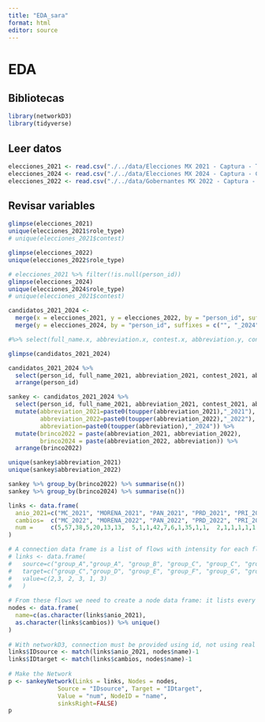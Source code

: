 ```yaml
---
title: "EDA_sara"
format: html
editor: source
---
```


# EDA

## Bibliotecas

```r
library(networkD3)
library(tidyverse)
```

## Leer datos

```r
elecciones_2021 <- read.csv("./../data/Elecciones MX 2021 - Captura - TODOS.csv") %>% filter(!is.null(person_id))
elecciones_2024 <- read.csv("./../data/Elecciones MX 2024 - Captura - Captura.csv") %>% filter(!is.null(person_id))
elecciones_2022 <- read.csv("./../data/Gobernantes MX 2022 - Captura - TODOS.csv") %>% filter(!is.null(person_id)) %>% filter(person_id!="NA")
```

## Revisar variables

```r
glimpse(elecciones_2021)
unique(elecciones_2021$role_type)
# unique(elecciones_2021$contest)
```

```r
glimpse(elecciones_2022)
unique(elecciones_2022$role_type)
```


```r
# elecciones_2021 %>% filter(!is.null(person_id))
glimpse(elecciones_2024)
unique(elecciones_2024$role_type)
# unique(elecciones_2021$contest)
```


```r
candidatos_2021_2024 <- 
  merge(x = elecciones_2021, y = elecciones_2022, by = "person_id", suffixes = c("_2021", "_2022")) %>% 
  merge(y = elecciones_2024, by = "person_id", suffixes = c("", "_2024"))

#%>% select(full_name.x, abbreviation.x, contest.x, abbreviation.y, contest.y)
```


```r
glimpse(candidatos_2021_2024)

candidatos_2021_2024 %>% 
  select(person_id, full_name_2021, abbreviation_2021, contest_2021, abbreviation_2022, contest_2022, abbreviation, contest) %>% 
  arrange(person_id)
```

```r
sankey <- candidatos_2021_2024 %>% 
  select(person_id, full_name_2021, abbreviation_2021, contest_2021, abbreviation_2022, contest_2022, abbreviation, contest) %>% 
  mutate(abbreviation_2021=paste0(toupper(abbreviation_2021),"_2021"),
         abbreviation_2022=paste0(toupper(abbreviation_2022),"_2022"),
         abbreviation=paste0(toupper(abbreviation),"_2024")) %>% 
  mutate(brinco2022 = paste(abbreviation_2021, abbreviation_2022),
         brinco2024 = paste(abbreviation_2022, abbreviation)) %>% 
  arrange(brinco2022)

unique(sankey$abbreviation_2021)
unique(sankey$abbreviation_2022)

sankey %>% group_by(brinco2022) %>% summarise(n())
sankey %>% group_by(brinco2024) %>% summarise(n())
```


```r
links <- data.frame(
  anio_2021=c("MC_2021", "MORENA_2021", "PAN_2021", "PRD_2021", "PRI_2021", "PT_2021", "PVEM_2021", "MC_2022", "MORENA_2022", "MORENA_2022", "MORENA_2022", "MORENA_2022", "MORENA_2022", "PAN_2022"   , "PAN_2022", "PAN_2022", "PAN_2022", "PRD_2022", "PRD_2022", "PRD_2022", "PRD_2022", "PRI_2022", "PRI_2022", "PRI_2022", "PRI_2022" , "PT_2022"    , "PT_2022", "PT_2022"  , "PVEM_2022", "PVEM_2022"),
  cambios=  c("MC_2022", "MORENA_2022", "PAN_2022", "PRD_2022", "PRI_2022", "PT_2022", "PVEM_2022", "MC_2024", "C5_2024"    , "MC_2024"    , "MORENA_2024", "PT_2024"    , "PVEM_2024"  , "MORENA_2024", "PAN_2024",    "PRD_2024", "PRI_2024", "MC_2024" , "PAN_2024", "PRD_2024", "PRI_2024", "MC_2024" , "PAN_2024", "PRI_2024", "PVEM_2024", "MORENA_2024", "PT_2024", "PVEM_2024", "PAN_2024",  "PVEM_2024"),
  num =     c(5,57,38,5,20,13,13,  5,1,1,42,7,6,1,35,1,1,  2,1,1,1,1,1,17,1,5,3,  5,2,11)
)
```




```r
# A connection data frame is a list of flows with intensity for each flow
# links <- data.frame(
#   source=c("group_A","group_A", "group_B", "group_C", "group_C", "group_E"), 
#   target=c("group_C","group_D", "group_E", "group_F", "group_G", "group_H"), 
#   value=c(2,3, 2, 3, 1, 3)
#   )
 
# From these flows we need to create a node data frame: it lists every entities involved in the flow
nodes <- data.frame(
  name=c(as.character(links$anio_2021), 
  as.character(links$cambios)) %>% unique()
)
 
# With networkD3, connection must be provided using id, not using real name like in the links dataframe.. So we need to reformat it.
links$IDsource <- match(links$anio_2021, nodes$name)-1 
links$IDtarget <- match(links$cambios, nodes$name)-1
 
# Make the Network
p <- sankeyNetwork(Links = links, Nodes = nodes,
              Source = "IDsource", Target = "IDtarget",
              Value = "num", NodeID = "name", 
              sinksRight=FALSE)
p

```




















